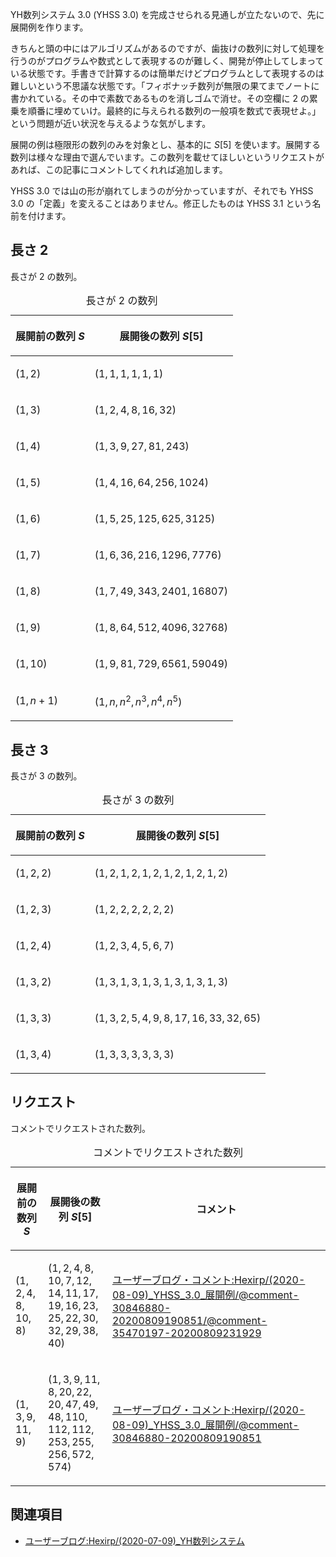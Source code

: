 YH数列システム 3.0 (YHSS 3.0) を完成させられる見通しが立たないので、先に展開例を作ります。

きちんと頭の中にはアルゴリズムがあるのですが、歯抜けの数列に対して処理を行うのがプログラムや数式として表現するのが難しく、開発が停止してしまっている状態です。手書きで計算するのは簡単だけどプログラムとして表現するのは難しいという不思議な状態です。「フィボナッチ数列が無限の果てまでノートに書かれている。その中で素数であるものを消しゴムで消せ。その空欄に 2 の累乗を順番に埋めていけ。最終的に与えられる数列の一般項を数式で表現せよ。」という問題が近い状況を与えるような気がします。

展開の例は極限形の数列のみを対象とし、基本的に \( S [ 5 ] \) を使います。展開する数列は様々な理由で選んでいます。この数列を載せてほしいというリクエストがあれば、この記事にコメントしてくれれば追加します。

YHSS 3.0 では山の形が崩れてしまうのが分かっていますが、それでも YHSS 3.0 の「定義」を変えることはありません。修正したものは YHSS 3.1 という名前を付けます。

== 長さ 2 ==

長さが \( 2 \) の数列。

{| class="wikitable"
|+ 長さが \( 2 \) の数列
|-
! 展開前の数列 \( S \)
! 展開後の数列 \( S [ 5 ] \)
|-
| \( ( 1, 2 ) \)
| \( ( 1, 1, 1, 1, 1, 1 ) \)
|-
| \( ( 1, 3 ) \)
| \( ( 1, 2, 4, 8, 16, 32 ) \)
|-
| \( ( 1, 4 ) \)
| \( ( 1, 3, 9, 27, 81, 243 ) \)
|-
| \( ( 1, 5 ) \)
| \( ( 1, 4, 16, 64, 256, 1024 ) \)
|-
| \( ( 1, 6 ) \)
| \( ( 1, 5, 25, 125, 625, 3125 ) \)
|-
| \( ( 1, 7 ) \)
| \( ( 1, 6, 36, 216, 1296, 7776 ) \)
|-
| \( ( 1, 8 ) \)
| \( ( 1, 7, 49, 343, 2401, 16807 ) \)
|-
| \( ( 1, 9 ) \)
| \( ( 1, 8, 64, 512, 4096, 32768 ) \)
|-
| \( ( 1, 10 ) \)
| \( ( 1, 9, 81, 729, 6561, 59049 ) \)
|-
| \( ( 1, n + 1 ) \)
| \( ( 1, n, n ^ 2, n ^ 3, n ^ 4, n ^ 5 ) \)
|}

== 長さ 3 ==

長さが \( 3 \) の数列。

{| class="wikitable"
|+ 長さが \( 3 \) の数列
|-
! 展開前の数列 \( S \)
! 展開後の数列 \( S [ 5 ] \)
|-
| \( ( 1, 2, 2 ) \)
| \( ( 1, 2, 1, 2, 1, 2, 1, 2, 1, 2, 1, 2 ) \)
|-
| \( ( 1, 2, 3 ) \)
| \( ( 1, 2, 2, 2, 2, 2, 2 ) \)
|-
| \( ( 1, 2, 4 ) \)
| \( ( 1, 2, 3, 4, 5, 6, 7 ) \)
|-
| \( ( 1, 3, 2 ) \)
| \( ( 1, 3, 1, 3, 1, 3, 1, 3, 1, 3, 1, 3 ) \)
|-
| \( ( 1, 3, 3 ) \)
| \( ( 1, 3, 2, 5, 4, 9, 8, 17, 16, 33, 32, 65 ) \)
|-
| \( ( 1, 3, 4 ) \)
| \( ( 1, 3, 3, 3, 3, 3, 3 ) \)
|}

== リクエスト ==

コメントでリクエストされた数列。

{| class="wikitable"
|+ コメントでリクエストされた数列
|-
! 展開前の数列 \( S \)
! 展開後の数列 \( S [ 5 ] \)
! コメント
|-
| \( ( 1, 2, 4, 8, 10, 8 ) \)
| \( ( 1, 2, 4, 8, 10, 7, 12, 14, 11, 17, 19, 16, 23, 25, 22, 30, 32, 29, 38, 40 ) \)
| [[ユーザーブログ・コメント:Hexirp/(2020-08-09)_YHSS_3.0_展開例/@comment-30846880-20200809190851/@comment-35470197-20200809231929]]
|-
| \( ( 1, 3, 9, 11, 9 ) \)
| \( ( 1, 3, 9, 11, 8, 20, 22, 20, 47, 49, 48, 110, 112, 112, 253, 255, 256, 572, 574 ) \)
| [[ユーザーブログ・コメント:Hexirp/(2020-08-09)_YHSS_3.0_展開例/@comment-30846880-20200809190851]]
|}

== 関連項目 ==

* [[ユーザーブログ:Hexirp/(2020-07-09)_YH数列システム]]
